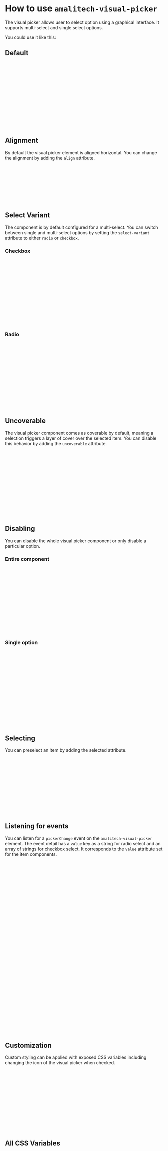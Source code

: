 
<Meta of={VisualPickerStories} />

# How to use `amalitech-visual-picker`

The visual picker allows user to select option using a graphical interface. It supports 
multi-select and single select options.

You could use it like this:

## Default

<Canvas of={VisualPickerStories.Default}/>

```html
<amalitech-visual-picker>
    <amalitech-visual-picker-item label="Fire" value="fire">
        <icon-fire width="80px" height="80px"></icon-fire>
    </amalitech-visual-picker-item>
    <amalitech-visual-picker-item label="Water" value="water">
        <icon-water width="80px" height="80px"></icon-water>
    </amalitech-visual-picker-item>
    <amalitech-visual-picker-item label="Air" value="air">
      <icon-air width="80px" height="80px"></icon-air>
    </amalitech-visual-picker-item>
    <amalitech-visual-picker-item label="Earth" value="earth">
      <icon-earth width="80px" height="80px"></icon-earth>
    </amalitech-visual-picker-item>
</amalitech-visual-picker>
```

## Alignment

By default the visual picker element is aligned horizontal. You can change the alignment
by adding the `align` attribute.

<Canvas of={VisualPickerStories.Vertical}/>

```html
<amalitech-visual-picker align="vertical">
    <amalitech-visual-picker-item label="Lightning" value="lightning">
        <icon-lightning width="80px" height="80px"></icon-lightning>
    </amalitech-visual-picker-item>
    <amalitech-visual-picker-item label="Snake" value="snake">
        <icon-snake width="80px" height="80px"></icon-snake>
    </amalitech-visual-picker-item>
</amalitech-visual-picker>
```

## Select Variant 

The component is by default configured for a multi-select. You can switch between single
and multi-select options by setting the `select-variant` attribute to either `radio` or `checkbox`.

### Checkbox

<Canvas of={VisualPickerStories.Default}/>

```html
<amalitech-visual-picker select-variant="checkbox">
    <amalitech-visual-picker-item label="Fire" value="fire">
        <icon-fire width="80px" height="80px"></icon-fire>
    </amalitech-visual-picker-item>
    <amalitech-visual-picker-item label="Water" value="water">
        <icon-water width="80px" height="80px"></icon-water>
    </amalitech-visual-picker-item>
    <amalitech-visual-picker-item label="Air" value="air">
      <icon-air width="80px" height="80px"></icon-air>
    </amalitech-visual-picker-item>
    <amalitech-visual-picker-item label="Earth" value="earth">
      <icon-earth width="80px" height="80px"></icon-earth>
    </amalitech-visual-picker-item>
</amalitech-visual-picker>
```

### Radio

<Canvas of={VisualPickerStories.Radio}/>

```html
<amalitech-visual-picker select-variant="radio">
    <amalitech-visual-picker-item label="Bohemian Rhapsody" value="br">
        <img width="120px" height="120px" src="./assets/bohemian-rhapsody.jpg" alt="Bohemian Rhapsody" />
    </amalitech-visual-picker-item>
    <amalitech-visual-picker-item label="Queen II" value="qii">
      <img width="120px" height="120px" src="./assets/queen-ii.jpg" alt="Queen II" />
    </amalitech-visual-picker-item>
    <amalitech-visual-picker-item label="News Of The World" value="notw">
      <img width="120px" height="120px" src="./assets/news of the world.jpg" alt="News Of The World" />
    </amalitech-visual-picker-item>
    <amalitech-visual-picker-item label="Queen Rock Montreal" value="qrm">
      <img width="120px" height="120px" src="./assets/queen-rock-montreal.jpg" alt="Queen Rock Montreal" />
    </amalitech-visual-picker-item>
</amalitech-visual-picker>
```

## Uncoverable 

The visual picker component comes as coverable by default, meaning a selection triggers a 
layer of cover over the selected item. You can disable this behavior by adding the `uncoverable` attribute.

<Canvas of={VisualPickerStories.Uncoverable}/>

```html
<amalitech-visual-picker uncoverable>
    <amalitech-visual-picker-item label="Alpha" value="a">
        <p style="font-size: 2rem; width: 4em;">&alpha;</p>
    </amalitech-visual-picker-item>
    <amalitech-visual-picker-item label="Beta" value="b">
      <p style="font-size: 2rem; width: 4em;">&beta;</p>
    </amalitech-visual-picker-item>
    <amalitech-visual-picker-item label="Gamma" value="g">
      <p style="font-size: 2rem; width: 4em;">&gamma;</p>
    </amalitech-visual-picker-item>
    <amalitech-visual-picker-item label="Delta" value="d">
      <p style="font-size: 2rem; width: 4em;">&delta;</p>
    </amalitech-visual-picker-item>
</amalitech-visual-picker>
```

## Disabling

You can disable the whole visual picker component or only disable a particular option.

### Entire component

<Canvas of={VisualPickerStories.Disabled}/>

```html
<amalitech-visual-picker disabled>
    <amalitech-visual-picker-item label="Real Madrid" value="rmfc">
        <img width="120px" height="120px" src="./assets/real-madrid.jpg" alt="Real Madrid" />
    </amalitech-visual-picker-item>
    <amalitech-visual-picker-item label="Barcelona" value="barca">
      <img width="120px" height="120px" src="./assets/barcelona.jpg" alt="Barcelona" />
    </amalitech-visual-picker-item>
    <amalitech-visual-picker-item label="Bayern Munich" value="bayern">
      <img width="120px" height="120px" src="./assets/bayern.jpg" alt="Bayern Munich" />
    </amalitech-visual-picker-item>
    <amalitech-visual-picker-item label="Liverpool" value="lfc">
      <img width="120px" height="120px" src="./assets/liverpool.jpg" alt="Liverpool" />
    </amalitech-visual-picker-item>
</amalitech-visual-picker>
```

### Single option

<Canvas of={VisualPickerStories.DisabledItem}/>

```html
<amalitech-visual-picker>
  <amalitech-visual-picker-item label="Fire" value="fire">
    <icon-fire width="80px" height="80px"></icon-fire>
    </amalitech-visual-picker-item>
    <amalitech-visual-picker-item label="Water" value="water">
      <icon-water width="80px" height="80px"></icon-water>
    </amalitech-visual-picker-item disabled label="Wrench" value="wrench">
      <icon-wrench width="80px" height="80px"></icon-wrench>
    </amalitech-visual-picker-item>
    <amalitech-visual-picker-item label="Air" value="air">
      <icon-air width="80px" height="80px"></icon-air>
    </amalitech-visual-picker-item>
    <amalitech-visual-picker-item label="Earth" value="earth">
      <icon-earth width="80px" height="80px"></icon-earth>
    </amalitech-visual-picker-item>
</amalitech-visual-picker>
```

## Selecting

You can preselect an item by adding the selected attribute.

<Canvas of={VisualPickerStories.SelectedItem}/>

```html
<amalitech-visual-picker-item label="Fire" value="fire">
    <icon-fire width="80px" height="80px"></icon-fire>
</amalitech-visual-picker-item>
<amalitech-visual-picker-item label="Water" value="water" selected>
    <icon-water width="80px" height="80px"></icon-water>
</amalitech-visual-picker-item>
<amalitech-visual-picker-item label="Air" value="air">
  <icon-air width="80px" height="80px"></icon-air>
</amalitech-visual-picker-item>
<amalitech-visual-picker-item label="Earth" value="earth" selected>
  <icon-earth width="80px" height="80px"></icon-earth>
</amalitech-visual-picker-item>
```

## Listening for events

You can listen for a `pickerChange` event on the `amalitech-visual-picker` element. The event
detail has a `value` key as a string for radio select and an array of strings for checkbox select.
It corresponds to the `value` attribute set for the item components.

```html
<body>
  <amalitech-visual-picker id="radiopicker" select-variant="radio">
    <amalitech-visual-picker-item label="Lightning" value="lightning">
        <icon-lightning width="80px" height="80px"></icon-lightning>
    </amalitech-visual-picker-item>
    <amalitech-visual-picker-item label="Snake" value="snake">
        <icon-snake width="80px" height="80px"></icon-snake>
    </amalitech-visual-picker-item>
  </amalitech-visual-picker>

  <amalitech-visual-picker id="checkpicker" select-variant="checkbox">
    <amalitech-visual-picker-item label="Lightning" value="lightning">
        <icon-lightning width="80px" height="80px"></icon-lightning>
    </amalitech-visual-picker-item>
    <amalitech-visual-picker-item label="Snake" value="snake">
        <icon-snake width="80px" height="80px"></icon-snake>
    </amalitech-visual-picker-item>
  </amalitech-visual-picker>
</body>
<script>
  const radioPicker = document.getElementById('radiopicker');
  const checkpicker = document.getElementById('checkpicker')

  /**
   *  @returns {object} { value: string }
   */
  radioPicker.addEventListener('pickerChange', event => {
    console.log(event.detail)
  });

  /**
   *  @returns {object} { value: string[] }
   */
  checkpicker.addEventListener('pickerChange', event => {
    console.log(event.detail)
  });
</script>
```

## Customization

Custom styling can be applied with exposed CSS variables including changing the icon
of the visual picker when checked.

<Canvas of={VisualPickerStories.Customized}/>

```html
<head>
  amalitech-visual-picker {
   --visual-picker-active-color: #53ff5c;
   --visual-picker-checked-icon: url('https://i.ibb.co/GVLbMHB/check.png');
  }
</head>
<body>
  <amalitech-visual-picker>
    <amalitech-visual-picker-item label="Amalitech" value="amalitech">
        <img width="120px" height="120px" src="./assets/amalitech-logo.jpg" alt="Amalitech" />
    </amalitech-visual-picker-item>
</amalitech-visual-picker>
</body>
```

## All CSS Variables

```css
amalitech-visual-picker {
  --visual-picker-gap: 0.5rem;
  --visual-picker-item-padding: 1.25rem;
  --visual-picker-item-radius: 0.35rem;
  --visual-picker-item-border-width: 0.125rem;
  --visual-picker-item-border-color: var(--amalitech-color-neutral-300);
  --visual-picker-bg: var(--amalitech-color-light);
  --visual-picker-transition-duration: 0.3s;
  --visual-picker-transition-timing: ease;
  --visual-picker-active-border-width: 0.125rem;
  --visual-picker-active-box-shadow: 0 4px 4px 0 rgba(0, 0, 0, 0.16);
  --visual-picker-active-color: var(--amalitech-color-primary);
  --visual-picker-checked-icon: url('./assets/checkmark.svg');
  --visual-picker-label-color: var(--amalitech-color-neutral-700);
  --visual-picker-font-size: 1rem;
  --visual-picker-font-weight: 500;
  --visual-picker-font-family: var(--amalitech-base-font-family);
}
```

